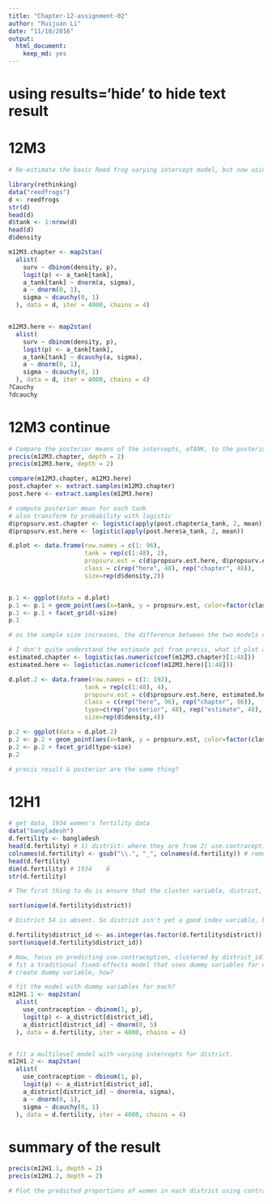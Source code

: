 ```yaml
---
title: "Chapter-12-assignment-02"
author: "Ruijuan Li"
date: "11/10/2016"
output: 
  html_document: 
    keep_md: yes
---
```

# using results='hide' to hide text result 

# 12M3
```r
# Re-estimate the basic Reed frog varying intercept model, but now using a Cauchy distribution in place of the Gaussian distribution for the varying intercepts. 

library(rethinking)
data("reedfrogs")
d <- reedfrogs
str(d)
head(d)
d$tank <- 1:nrow(d)
head(d)
d$density 

m12M3.chapter <- map2stan(
  alist(
    surv ~ dbinom(density, p),
    logit(p) <- a_tank[tank],
    a_tank[tank] ~ dnorm(a, sigma),
    a ~ dnorm(0, 1), 
    sigma ~ dcauchy(0, 1)  
  ), data = d, iter = 4000, chains = 4) 


m12M3.here <- map2stan(
  alist(
    surv ~ dbinom(density, p),
    logit(p) <- a_tank[tank],
    a_tank[tank] ~ dcauchy(a, sigma),
    a ~ dnorm(0, 1), 
    sigma ~ dcauchy(0, 1)  
  ), data = d, iter = 4000, chains = 4)
?Cauchy
?dcauchy
```

# 12M3 continue 
```r
# Compare the posterior means of the intercepts, αTANK, to the posterior means produced in the chapter, using the customary Gaussian prior. Can you explain the pattern of differences? 
precis(m12M3.chapter, depth = 2)
precis(m12M3.here, depth = 2) 

compare(m12M3.chapter, m12M3.here)
post.chapter <- extract.samples(m12M3.chapter)
post.here <- extract.samples(m12M3.here)

# compute posterior mean for each tank 
# also transform to probability with logistic 
d$propsurv.est.chapter <- logistic(apply(post.chapter$a_tank, 2, mean))
d$propsurv.est.here <- logistic(apply(post.here$a_tank, 2, mean))

d.plot <- data.frame(row.names = c(1: 96),
                     tank = rep(c(1:48), 2),
                     propsurv.est = c(d$propsurv.est.here, d$propsurv.est.chapter),
                     class = c(rep("here", 48), rep("chapter", 48)),
                     size=rep(d$density,2))


p.1 <- ggplot(data = d.plot)
p.1 <- p.1 + geom_point(aes(x=tank, y = propsurv.est, color=factor(class)))
p.1 <- p.1 + facet_grid(~size)
p.1

# as the sample size increases, the difference between the two models decreases, but which one is closer to the truth?  

# I don't quite understand the estimate got from precis, what if plot all of them together? 
estimated.chapter <- logistic(as.numeric(coef(m12M3.chapter)[1:48]))  
estimated.here <- logistic(as.numeric(coef(m12M3.here)[1:48]))

d.plot.2 <- data.frame(row.names = c(1: 192),
                     tank = rep(c(1:48), 4),
                     propsurv.est = c(d$propsurv.est.here, estimated.here, d$propsurv.est.chapter, estimated.chapter),
                     class = c(rep("here", 96), rep("chapter", 96)),
                     type=c(rep("posterior", 48), rep("estimate", 48), rep("posterior", 48), rep("estimate", 48)),
                     size=rep(d$density,4))

p.2 <- ggplot(data = d.plot.2)
p.2 <- p.2 + geom_point(aes(x=tank, y = propsurv.est, color=factor(class)))
p.2 <- p.2 + facet_grid(type~size)
p.2

# precis result & posterior are the same thing? 
```


# 12H1
```r
# get data, 1934 women's fertility data 
data("bangladesh")
d.fertility <- bangladesh
head(d.fertility) # 1) district: where they are from 2) use.contraception: 0/1 indicate yes or no 3) urban: from city or rural area 
colnames(d.fertility) <- gsub("\\.", "_", colnames(d.fertility)) # remove dots 
head(d.fertility)
dim(d.fertility) # 1934    6 
str(d.fertility)

# The first thing to do is ensure that the cluster variable, district, is a contiguous set of integers. Recall that these values will be index values inside the model. If there are gaps, you'll have parameters for which there is no data to inform them. Worse, the model probably won't run. Look at the unique values of the district variable: 

sort(unique(d.fertility$district))

# District 54 is absent. So district isn't yet a good index variable, because it's not contiguous. This is easy to fix. Just make a new variable that is contiguous. This is enough to do it: 

d.fertility$district_id <- as.integer(as.factor(d.fertility$district))
sort(unique(d.fertility$district_id))
```

```r
# Now, focus on predicting use.contraception, clustered by district_id. Do not include urban just yet.  
# fit a traditional fixed-effects model that uses dummy variables for district 
# create dummy variable, how?  

# fit the model with dummy variables for each? 
m12H1.1 <- map2stan(
  alist(
    use_contraception ~ dbinom(1, p),
    logit(p) <- a_district[district_id],
    a_district[district_id] ~ dnorm(0, 5)
  ), data = d.fertility, iter = 4000, chains = 4) 


# fit a multilevel model with varying intercepts for district.  
m12H1.2 <- map2stan(
  alist(
    use_contraception ~ dbinom(1, p),
    logit(p) <- a_district[district_id],
    a_district[district_id] ~ dnorm(a, sigma),
    a ~ dnorm(0, 1), 
    sigma ~ dcauchy(0, 1)  
  ), data = d.fertility, iter = 4000, chains = 4) 


```

# summary of the result 
```r
precis(m12H1.1, depth = 2)
precis(m12H1.2, depth = 2)

# Plot the predicted proportions of women in each district using contraception, for both the fixed-effects model and the varying-effects model. That is, make a plot in which district ID is on the horizontal axis and expected proportion using contraception is on the vertical. Make one plot for each model, or layer them on the same plot, as you prefer. How do the models disagree? Can you explain the pattern of disagreement? In particular, can you explain the most extreme cases of disagreement, both why they happen where they do and why the models reach different inferences? 

```














